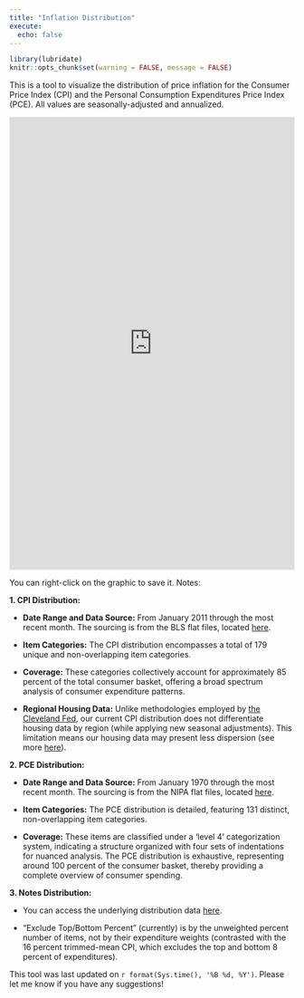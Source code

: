 ```yaml
---
title: "Inflation Distribution"
execute:
  echo: false
---
```


```r
library(lubridate)
knitr::opts_chunk$set(warning = FALSE, message = FALSE)
```

This is a tool to visualize the distribution of price inflation for the Consumer Price Index (CPI) and the Personal Consumption Expenditures Price Index (PCE). All values are seasonally-adjusted and annualized.

```{=html}
 <iframe id="example1" src="https://mtkonczal.shinyapps.io/inflation_distribution/" style="border: none; width: 100%; height: 800px" frameborder="0"></iframe>
```
You can right-click on the graphic to save it. Notes:

**1. CPI Distribution:**

-   **Date Range and Data Source:** From January 2011 through the most recent month. The sourcing is from the BLS flat files, located [here](https://download.bls.gov/pub/time.series/cu/).

-   **Item Categories:** The CPI distribution encompasses a total of 179 unique and non-overlapping item categories.

-   **Coverage:** These categories collectively account for approximately 85 percent of the total consumer basket, offering a broad spectrum analysis of consumer expenditure patterns.

-   **Regional Housing Data:** Unlike methodologies employed by [the Cleveland Fed](https://www.clevelandfed.org/indicators-and-data/median-cpi), our current CPI distribution does not differentiate housing data by region (while applying new seasonal adjustments). This limitation means our housing data may present less dispersion (see more [here](https://www.clevelandfed.org/-/media/project/clevelandfedtenant/clevelandfedsite/indicators-and-data/median-cpi/revisions-to-mcpi-and-trimmed-mean-2007.pdf)).

**2. PCE Distribution:**

-   **Date Range and Data Source:** From January 1970 through the most recent month. The sourcing is from the NIPA flat files, located [here](https://apps.bea.gov/iTable/?ReqID=19&step=4&isuri=1&1921=flatfiles).

-   **Item Categories:** The PCE distribution is detailed, featuring 131 distinct, non-overlapping item categories.

-   **Coverage:** These items are classified under a 'level 4' categorization system, indicating a structure organized with four sets of indentations for nuanced analysis. The PCE distribution is exhaustive, representing around 100 percent of the consumer basket, thereby providing a complete overview of consumer spending.

**3. Notes Distribution:**

-   You can access the underlying distribution data [here](https://github.com/mtkonczal/BLS-CPI-Inflation-Analysis/blob/main/data/shiny_density_test.csv).

-   "Exclude Top/Bottom Percent" (currently) is by the unweighted percent number of items, not by their expenditure weights (contrasted with the 16 percent trimmed-mean CPI, which excludes the top and bottom 8 percent of expenditures).

This tool was last updated on `r format(Sys.time(), '%B %d, %Y')`. Please let me know if you have any suggestions!
